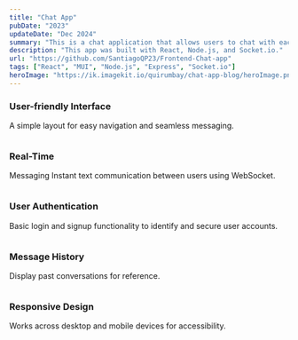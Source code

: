 ```yaml
---
title: "Chat App"
pubDate: "2023"
updateDate: "Dec 2024"
summary: "This is a chat application that allows users to chat with each other in real-time."
description: "This app was built with React, Node.js, and Socket.io."
url: "https://github.com/SantiagoQP23/Frontend-Chat-app"
tags: ["React", "MUI", "Node.js", "Express", "Socket.io"]
heroImage: "https://ik.imagekit.io/quirumbay/chat-app-blog/heroImage.png?updatedAt=1734531291967"
---
```


### User-friendly Interface

A simple layout for easy navigation and seamless messaging.

<img
  width={1020}
  height={510}
  src="https://ik.imagekit.io/quirumbay/chat-app-blog/heroImage.png?updatedAt=1734531291967"
  alt=""
/>

### Real-Time

Messaging Instant text communication between users using WebSocket.

<img
  width={1020}
  height={510}
  src="https://ik.imagekit.io/quirumbay/chat-app-blog/image.png?updatedAt=1734531529368"
  alt=""
/>

### User Authentication

Basic login and signup functionality to identify and secure user accounts.

<img
  width={1020}
  height={510}
  src="https://ik.imagekit.io/quirumbay/chat-app-blog/Screenshot%202024-12-18%20092022.png?updatedAt=1734531651931"
  alt=""
/>

### Message History

Display past conversations for reference.

<img
  width={1020}
  height={510}
  src="https://ik.imagekit.io/quirumbay/chat-app-blog/image.png?updatedAt=1734531413674"
  alt=""
/>

### Responsive Design

Works across desktop and mobile devices for accessibility.

<img
  width={1020}
  height={510}
  src="https://ik.imagekit.io/quirumbay/chat-app-blog/Screenshot%202024-12-18%20092213.png?updatedAt=1734531752257"
  alt=""
/>
